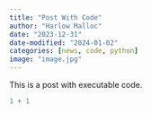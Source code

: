 ```yaml
---
title: "Post With Code"
author: "Harlow Malloc"
date: "2023-12-31"
date-modified: "2024-01-02"
categories: [news, code, python]
image: "image.jpg"
---
```


This is a post with executable code.

```r
1 + 1
```

